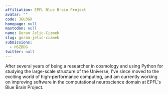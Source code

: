 ```yaml
---
affiliation: EPFL Blue Brain Project
avatar: ""
code: JGU3GX
homepage: null
mastodon: null
name: Goran Jelic-Cizmek
slug: goran-jelic-cizmek
submissions:
  - HSZBDG
twitter: null
---
```


After several years of being a researcher in cosmology and using Python for
studying the large-scale structure of the Universe, I've since moved to the
exciting world of high-performance computing, and am currently working on
improving software in the computational neuroscience domain at EPFL's Blue Brain
Project.
